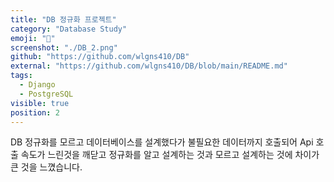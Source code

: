 ```yaml
---
title: "DB 정규화 프로젝트"
category: "Database Study"
emoji: "💽"
screenshot: "./DB_2.png"
github: "https://github.com/wlgns410/DB"
external: "https://github.com/wlgns410/DB/blob/main/README.md"
tags:
  - Django
  - PostgreSQL
visible: true
position: 2
---
```


DB 정규화를 모르고 데이터베이스를 설계했다가 불필요한 데이터까지 호출되어 Api 호출 속도가 느린것을 깨닫고 정규화를 알고 설계하는 것과 모르고 설계하는 것에 차이가 큰 것을 느꼈습니다.